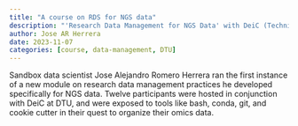 ```yaml
---
title: "A course on RDS for NGS data"
description: "'Research Data Management for NGS Data' with DeiC (Technical University of Denmark)"
author: Jose AR Herrera
date: 2023-11-07
categories: [course, data-management, DTU]
---
```




Sandbox data scientist Jose Alejandro Romero Herrera ran the first instance of a new module on research data management practices he developed specifically for NGS data. Twelve participants were hosted in conjunction with DeiC at DTU, and were exposed to tools like bash, conda, git, and cookie cutter in their quest to organize their omics data.